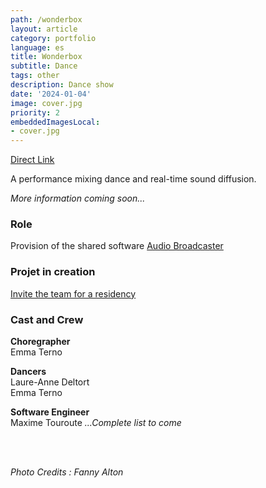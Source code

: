 ```yaml
---
path: /wonderbox
layout: article
category: portfolio
language: es
title: Wonderbox
subtitle: Dance
tags: other
description: Dance show
date: '2024-01-04'
image: cover.jpg
priority: 2
embeddedImagesLocal:
- cover.jpg
---
```



<ResponsiveIframe
  src="https://www.youtube.com/embed/q-Hz3d8111k"
  width="1920"
  height="1080"
/>

[Direct Link](https://www.youtube.com/watch?v=)



A performance mixing dance and real-time sound diffusion.  

_More information coming soon..._

### Role

Provision of the shared software [Audio Broadcaster](/audio-broadcaster)

### Projet in creation
[Invite the team for a residency](https://www.emmaterno.com/contact)


### Cast and Crew
__Choregrapher__  
Emma Terno

__Dancers__  
Laure-Anne Deltort  
Emma Terno

__Software Engineer__  
Maxime Touroute
_...Complete list to come_


<br/>
<br/>
  
_Photo Credits : Fanny Alton_